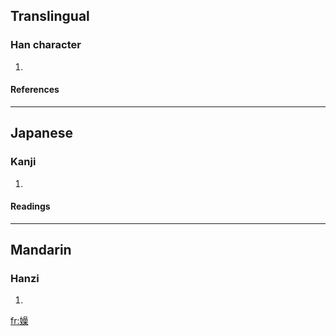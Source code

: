 ==Translingual==
===Han character===
{{Han char|rn=38|rad=女|as=13|sn=16|four=4649<sub>4</sub>|canj=女口口木 (VRRD)}}
# {{defn|Han|sort=女13}}
====References====
{{Han ref|kx=0272.251|dkj=06795|dj=0540.290|hdz=21083.220|uh=5B20|ud=23328|bh=E95B|bd=59739}}
----
==Japanese==
===Kanji===
{{ja-kanji|grade=|rs=女13}}
# {{defn|Japanese}} 
====Readings====
{{ja-readings|on=[[さん]] (san)|kun=[[むさぼる]] (musaboru)}}
----
==Mandarin==
===Hanzi===
{{cmn-hanzi|pin=[[cán]] ([[can2]])|wg=ts'an<sup>2</sup>}}
# {{defn|Mandarin}}

[[fr:嬠]]